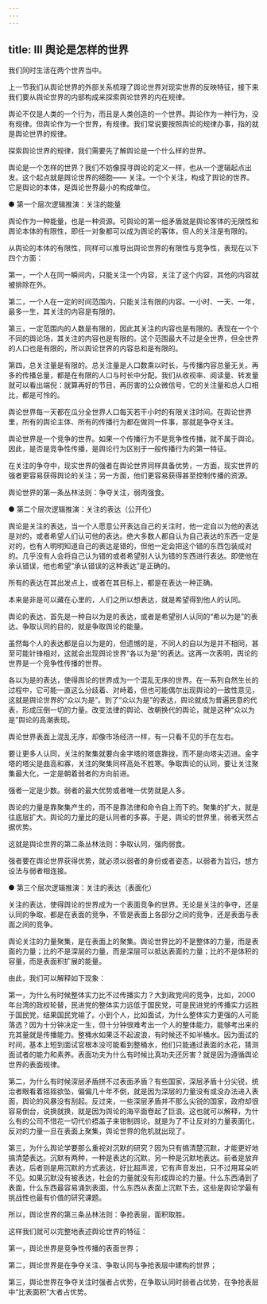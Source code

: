 ```yaml
---
---
---
```

title: Ⅲ 舆论是怎样的世界
---

我们同时生活在两个世界当中。

上一节我们从舆论世界的外部关系梳理了舆论世界对现实世界的反映特征，接下来我们要从舆论世界的内部构成来探索舆论世界的内在规律。

舆论不仅是人类的一个行为，而且是人类创造的一个世界。舆论作为一种行为，没有规律。但舆论作为一个世界，有规律。我们常说要按照舆论的规律办事，指的就是舆论世界的规律。

探索舆论世界的规律，我们需要先了解舆论是一个什么样的世界。

舆论是一个怎样的世界？我们不妨像探寻舆论的定义一样，也从一个逻辑起点出发。这个起点就是舆论世界的细胞—— 关注。一个个关注，构成了舆论的世界。它是舆论的本体，是舆论世界最小的构成单位。


● 第一个层次逻辑推演：关注的能量

舆论作为一种能量，也是一种资源。可舆论的第一组矛盾就是舆论客体的无限性和舆论本体的有限性，即任一对象都可以成为舆论的客体，但人的关注是有限的。

从舆论的本体的有限性，同样可以推导出舆论世界的有限性与竞争性，表现在以下四个方面：

第一，一个人在同一瞬间内，只能关注一个内容，关注了这个内容，其他的内容就被排除在外。

第二，一个人在一定的时间范围内，只能关注有限的内容。一小时、一天、一年，最多一生，其关注的内容是有限的。

第三，一定范围内的人数是有限的，因此其关注的内容也是有限的。表现在一个个不同的舆论场，其关注的内容也是有限的。这个范围最大不过是全世界，但全世界的人口也是有限的，所以舆论世界的内容总和是有限的。

第四，总关注量是有限的。总关注量是人口数乘以时长，与传播内容总量无关。再多的传播总量，都是在有限的人口与时长中分配。我们从收视率、阅读量、转发量就可以看出端倪：就算再好的节目，再厉害的公众微信号，它的关注量和总人口相比，都是可怜的。

舆论世界每一天都在瓜分全世界人口每天若干小时的有限关注时间。在舆论世界里，所有的舆论主体、所有的传播行为都在做同一件事，那就是争夺关注。

舆论世界是一个竞争的世界。如果一个传播行为不是竞争性传播，就不属于舆论。因此，是否是竞争性传播，是舆论行为区别于一般传播行为的第一特征。

在关注的争夺中，现实世界的强者在舆论世界同样具备优势，一方面，现实世界的强者更容易获得舆论的关注；另一方面，他们更容易获得甚至控制传播的资源。

舆论世界的第一条丛林法则：争夺关注，弱肉强食。


● 第二个层次逻辑推演：关注的表达（公开化）

舆论是关注的表达，当一个人愿意公开表达自己的关注时，他一定自以为他的表达是对的，或者希望人们认可他的表达。绝大多数人都自认为自己表达的东西一定是对的，也有人明明知道自己的表达是错的，但他一定会把这个错的东西包装成对的。几乎没有人会将自己认为错的或者希望别人认为错的东西进行表达。即使他在承认错误，他也希望“承认错误的这种表达”是正确的。

所有的表达在其出发点上，或者在其目标上，都是在表达一种正确。

本来是非是可以藏在心里的，人们之所以想表达，就是希望得到他人的认同。

舆论的表达，首先是一种自以为是的表达，或者是希望别人认同的“希以为是”的表达。争取认同的目的，就是争取舆论的能量。

虽然每个人的表达都是自以为是的，但遗憾的是，不同人的自以为是并不相同，甚至可能针锋相对，这就会出现舆论世界“各以为是”的表达。这再一次表明，舆论的世界是一个竞争性传播的世界。

各以为是的表达，使得舆论的世界成为一个混乱无序的世界。在一系列自然生长的过程中，它可能一直这么分歧着、对峙着，但也可能偶尔出现舆论的一致性意见，这就是舆论世界的“众以为是”。到了“众以为是”的表达，舆论就成为普遍民意的代表，形成压倒一切的力量。改变法律的舆论、改朝换代的舆论，就是这种“众以为是”舆论的高潮表现。

舆论世界表面上混乱无序，却像市场经济一样，有一只看不见的手在左右。

要让更多人认同，关注的聚集就要向金字塔的塔底靠拢，而不是向塔尖迈进。金字塔的塔尖是曲高和寡，关注的聚集同样高处不胜寒。争取舆论的认同，要让关注聚集最大化，一定是朝着弱者的方向前进。

强者一定是少数。弱者的最大优势或者唯一优势就是人多。

舆论的力量是靠聚集产生的，而不是靠法律和命令自上而下的。聚集的扩大，就是往底层扩大。舆论的力量比的是认同者的多寡。于是，舆论的世界里，弱者天然占据优势。

这就是舆论世界的第二条丛林法则：争取认同，强肉弱食。

强者要在舆论世界获得优势，就必须以弱者的身份或者姿态，以弱者为旨归，想方设法与弱者相连接。


● 第三个层次逻辑推演：关注的表达（表面化）

关注的表达，使得舆论的世界成为一个表面竞争的世界。无论是关注的争夺，还是认同的争取，都是在表面的竞争，不管是表面上各部分之间的竞争，还是表面与表面之间的竞争。

舆论关注的力量聚集，是在表面上的聚集。舆论世界比的不是整体的力量，而是表面的力量；比的不是深层的力量，而是深层可以抵达表面的力量；比的不是体积的容量，而是表面积扩展的能量。

由此，我们可以解释如下现象：

第一，为什么有时候整体实力比不过传播实力？大到政党间的竞争，比如，2000年台湾的政权轮替，民进党的整体实力远低于国民党，可是民进党的传播实力远胜于国民党，结果国民党输了。小到个人，比如面试，为什么整体实力更强的人可能落选？因为十分钟决定一生，但十分钟很难考出一个人的整体能力，能够考出来的充其量就是传播能力。整桶水如果泛不起波浪，有时候还不如半桶水。因为面试的时间，基本上短到面试官根本没可能看到整桶水，他们只能通过表面的水花，猜测面试者的能力和素养。表面功夫为什么有时候比真功夫还厉害？就是因为遵循舆论世界的表面规律。

第二，为什么有时候深层矛盾拼不过表面矛盾？有些国家，深层矛盾十分尖锐，统治者眼看着摇摇欲坠，偏偏几十年不倒，就是因为深层的力量没有或没办法进入表面，舆论的风暴没有刮起。反过来，一些深层矛盾并不那么尖锐的国家，政府却很容易倒台，说换就换，就是因为舆论的海平面卷起了巨浪。这也就可以解释，为什么有的公司不惜花一切代价捂盖子来钳制舆论。就是为了不让反对的力量表面化，反对的力量一旦在表面上聚集，舆论世界的危机就出现了。

第三，为什么舆论学要那么重视对沉默的研究？因为只有搞清楚沉默，才能更好地搞清楚表达。沉默有两种，一种是表达的沉默，另一种是沉默地表达。前者是放弃表达，后者则是用沉默的方式表达，好比超声波，它有声音发出，只不过用耳朵听不见。如果沉默没有被表达，社会的力量就没有形成舆论的力量。什么东西涌到了表面，什么东西最容易涌到表面，什么东西从表面上沉默下去，这些是舆论学最有挑战性也最有价值的研究课题。

所以，舆论世界的第三条丛林法则：争抢表层，面积取胜。

这样我们就可以完整地表述舆论世界的特征：

第一，舆论世界是竞争性传播的表面世界；

第二，舆论世界是在争夺关注、争取认同与争抢表层中建构的世界；

第三，舆论世界在争夺关注时强者占优势，在争取认同时弱者占优势，在争抢表层中“比表面积”大者占优势。